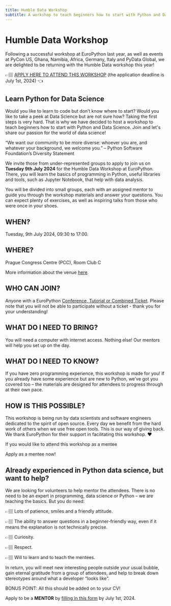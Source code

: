 ```yaml
---
title: Humble Data Workshop
subtitle: A workshop to teach beginners how to start with Python and Data Science.
---
```


# Humble Data Workshop
Following a successful workshop at EuroPython last year, as well as events at PyCon US, Ghana, Namibia, Africa, Germany, Italy and PyData Global, we are delighted to be returning with the Humble Data workshop this year!

👉🏽 [APPLY HERE TO ATTEND THIS WORKSHOP](https://forms.gle/vJTYicVZVSeiRhgu9) (the application deadline is July 1st, 2024) 👈

## Learn Python for Data Science
Would you like to learn to code but don’t know where to start? Would you like to take a peek at Data Science but are not sure how? Taking the first steps is very hard. That is why we have decided to host a workshop to teach beginners how to start with Python and Data Science. Join and let's share our passion for the world of data science!

“We want our community to be more diverse: whoever you are, and whatever your background, we welcome you.” – Python Software Foundation’s Diversity Statement

We invite those from under-represented groups to apply to join us on **Tuesday 9th July 2024** for the Humble Data Workshop at EuroPython. There, you will learn the basics of programming in Python, useful libraries and tools, such as Jupyter Notebook, that help with data analysis.

You will be divided into small groups, each with an assigned mentor to guide you through the workshop materials and answer your questions. You can expect plenty of exercises, as well as inspiring talks from those who were once in your shoes.

## WHEN?
Tuesday, 9th July 2024, 09:30 to 17:00.
## WHERE?
Prague Congress Centre (PCC), Room Club C

More information about the venue [here](https://ep2024.europython.eu/where).
## WHO CAN JOIN?
Anyone with a EuroPython [Conference, Tutorial  or Combined Ticket](https://ep2024.europython.eu/tickets#ticket-types). Please note that you will not be able to participate without a ticket - thank you for your understanding!
## WHAT DO I NEED TO BRING?
You will need a computer with internet access. Nothing else! Our mentors will help you set up on the day.
## WHAT DO I NEED TO KNOW?
If you have zero programming experience, this workshop is made for you! If you already have some experience but are new to Python, we’ve got you covered too – the materials are designed for attendees to progress through at their own pace.
## HOW IS THIS POSSIBLE?
This workshop is being run by data scientists and software engineers dedicated to the spirit of open source. Every day we benefit from the hard work of others when we use free open tools. This is our way of giving back. We thank EuroPython for their support in facilitating this workshop. ❤️

If you would like to attend this workshop as a mentee

<div class="text-center mb-8">
<ButtonLink href="https://forms.gle/vJTYicVZVSeiRhgu9">Apply as a mentee now!</ButtonLink>

</div>

## Already experienced in Python data science, but want to help?
We are looking for volunteers to help mentor the attendees. There is no need to be an expert in programming, data science or Python – we are teaching the basics. But you do need:

👉🏽 Lots of patience, smiles and a friendly attitude.

👉🏽 The ability to answer questions in a beginner-friendly way, even if it means the explanation is not technically precise.

👉🏽 Curiosity.

👉🏽 Respect.

👉🏽 Will to learn and to teach the mentees.

In return, you will meet new interesting people outside your usual bubble, gain eternal gratitude from a group of attendees, and help to break down stereotypes around what a developer “looks like”.

BONUS POINT: All this should be added on to your CV!

Apply to be a **MENTOR** by [filling in this form](https://forms.gle/Xz9MTrFtRTwKDpSS8) by July 1st, 2024.
